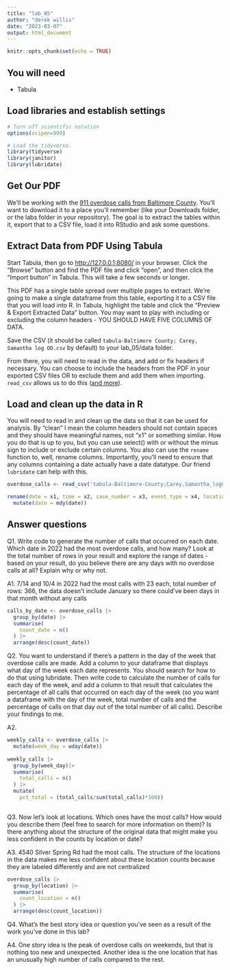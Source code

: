 ```yaml
---
title: "lab_05"
author: "derek willis"
date: "2023-03-07"
output: html_document
---
```


```r
knitr::opts_chunk$set(echo = TRUE)
```

## You will need

-   Tabula

## Load libraries and establish settings

```r
# Turn off scientific notation
options(scipen=999)

# Load the tidyverse.
library(tidyverse)
library(janitor)
library(lubridate)
```

## Get Our PDF

We'll be working with the [911 overdose calls from Baltimore County](https://drive.google.com/file/d/1qkYuojGF_6WKFr5aNQxmewDzcKyOiJFr/view?usp=share_link). You'll want to download it to a place you'll remember (like your Downloads folder, or the labs folder in your repository). The goal is to extract the tables within it, export that to a CSV file, load it into RStudio and ask some questions.

## Extract Data from PDF Using Tabula

Start Tabula, then go to <http://127.0.0.1:8080/> in your browser. Click the "Browse" button and find the PDF file and click "open", and then click the "Import button" in Tabula. This will take a few seconds or longer.

This PDF has a single table spread over multiple pages to extract. We're going to make a single dataframe from this table, exporting it to a CSV file that you will load into R. In Tabula, highlight the table and click the "Preview & Export Extracted Data" button. You may want to play with including or excluding the column headers - YOU SHOULD HAVE FIVE COLUMNS OF DATA.

Save the CSV (it should be called `tabula-Baltimore County; Carey, Samantha log OD.csv` by default) to your lab_05/data folder.

From there, you will need to read in the data, and add or fix headers if necessary. You can choose to include the headers from the PDF in your exported CSV files OR to exclude them and add them when importing. `read_csv` allows us to do this ([and more](https://readr.tidyverse.org/reference/read_delim.html)).

## Load and clean up the data in R

You will need to read in and clean up the data so that it can be used for analysis. By "clean" I mean the column headers should not contain spaces and they should have meaningful names, not "x1" or something similar. How you do that is up to you, but you can use select() with or without the minus sign to include or exclude certain columns. You also can use the `rename` function to, well, rename columns. Importantly, you'll need to ensure that any columns containing a date actually have a date datatype. Our friend `lubridate` can help with this.

```r
overdose_calls <- read_csv('tabula-Baltimore-County;Carey,Samantha_logOD.csv', col_names = FALSE) |> clean_names() |>

rename(date = x1, time = x2, case_number = x3, event_type = x4, location = x5) |>
  mutate(date = mdy(date))
```

## Answer questions

Q1. Write code to generate the number of calls that occurred on each date. Which date in 2022 had the most overdose calls, and how many? Look at the total number of rows in your result and explore the range of dates - based on your result, do you believe there are any days with no overdose calls at all? Explain why or why not.

A1. 7/14 and 10/4 in 2022 had the most calls with 23 each, total number of rows: 366, the data doesn't include January so there could've been days in that month without any calls

```r
calls_by_date <- overdose_calls |>
  group_by(date) |>
  summarise(
    count_date = n()
  ) |>
  arrange(desc(count_date))
```

Q2. You want to understand if there's a pattern in the day of the week that overdose calls are made. Add a column to your dataframe that displays what day of the week each date represents. You should search for how to do that using lubridate. Then write code to calculate the number of calls for each day of the week, and add a column to that result that calculates the percentage of all calls that occurred on each day of the week (so you want a dataframe with the day of the week, total number of calls and the percentage of calls on that day out of the total number of all calls). Describe your findings to me.

A2.

```r
weekly_calls <- overdose_calls |>
  mutate(week_day = wday(date))
  
weekly_calls |>
  group_by(week_day)|>
  summarise(
    total_calls = n()
  ) |>
  mutate(
    pct_total = (total_calls/sum(total_calls)*100))
  
```

Q3. Now let's look at locations. Which ones have the most calls? How would you describe them (feel free to search for more information on them)? Is there anything about the structure of the original data that might make you less confident in the counts by location or date?

A3. 4540 Silver Spring Rd had the most calls. The structure of the locations in the data makes me less confident about these location counts because they are labeled differently and are not centralized

```r
overdose_calls |>
  group_by(location) |>
  summarise(
    count_location = n()
  ) |>
  arrange(desc(count_location))
```

Q4. What's the best story idea or question you've seen as a result of the work you've done in this lab?

A4. One story idea is the peak of overdose calls on weekends, but that is nothing too new and unexpected. Another idea is the one location that has an unusually high number of calls compared to the rest.
